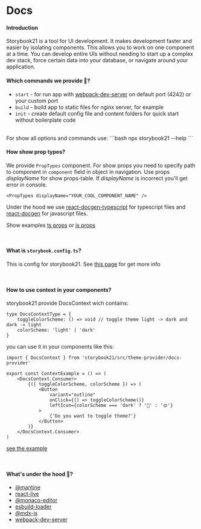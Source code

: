 # Docs

#### Introduction
Storybook21 is a tool for UI development. It makes development faster and easier by isolating components. This allows you to work on one component at a time. You can develop entire UIs without needing to start up a complex dev stack, force certain data into your database, or navigate around your application.

#### Which commands we provide 🤖?
- `start` - for run app with <a href="https://webpack.js.org/configuration/dev-server" target="_blank">webpack-dev-server</a> on default port (4242) or your custom port
- `build` - build app to static files for nginx server, for example
- `init` - create default config file and content folders for quick start without boilerplate code
<br />
For show all options and commands use:
```bash
npx storybook21 --help
```

<br />

#### How show prop types?
We provide `PropTypes` component.
For show props you need to specify path to component in `component` field in object in navigation.
Use props _displayName_ for show props-table. If _displayName_ is incorrect you'll get error in console.

```tsx
<PropTypes displayName="YOUR_COOL_COMPONENT_NAME" />
```

Under the hood we use <a href="https://github.com/styleguidist/react-docgen-typescript" target="_blank">react-docgen-typescript</a> for typescript files and <a href="https://github.com/reactjs/react-docgen" target="_blank">react-docgen</a> for javascript files.

Show examples [ts props](/components/ts-props-example) or [js props](/components/js-props-example)

<br />

#### What is `storybook.config.ts`?
This is config for storybook21. See [this page](/docs/config) for get more info

<br />

#### How to use context in your components?
storybook21 provide DocsContext wich contains:
```tsx
type DocsContextType = {
    toggleColorScheme: () => void // toggle theme light -> dark and dark -> light
    colorScheme: 'light' | 'dark'
}
```
you can use it in your components like this:
```tsx
import { DocsContext } from 'storybook21/src/theme-provider/docs-provider'

export const ContextExample = () => (
    <DocsContext.Consumer>
        {({ toggleColorScheme, colorScheme }) => (
            <Button
                variant="outline"
                onClick={() => toggleColorScheme()}
                leftIcon={colorScheme === 'dark' ? '🌚' : '🌞'}
            >
                {'Do you want to toggle theme?'}
            </Button>
        )}
    </DocsContext.Consumer>
)
```
[see the example](/components/context-example)

<br />

#### What's under the hood 🚗?
- <a href="https://mantine.dev/" target="_blank">@mantine</a>
- <a href="https://github.com/FormidableLabs/react-live" target="_blank">react-live</a>
- <a href="https://github.com/suren-atoyan/monaco-react" target="_blank">@monaco-editor</a>
- <a href="https://github.com/privatenumber/esbuild-loader#readme" target="_blank">esbuild-loader</a>
- <a href="https://mdxjs.com" target="_blank">@mdx-js</a>
- <a href="https://github.com/webpack/webpack-dev-server#readme" target="_blank">webpack-dev-server</a>
